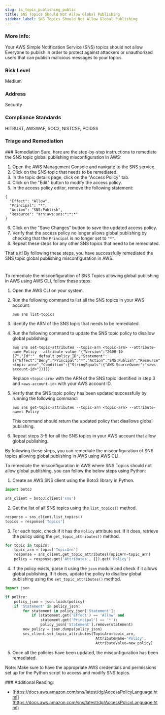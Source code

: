 ```yaml
---
slug: is_topic_publishing_public
title: SNS Topics Should Not Allow Global Publishing
sidebar_label: SNS Topics Should Not Allow Global Publishing
---
```


### More Info:

Your AWS Simple Notification Service (SNS) topics should not allow Everyone to publish in order to protect against attackers or unauthorized users that can publish malicious messages to your topics.

### Risk Level

Medium

### Address

Security

### Compliance Standards

HITRUST, AWSWAF, SOC2, NISTCSF, PCIDSS


### Triage and Remediation
<Tabs>
<Tab title='Remediation'>
### Remediation

<AccordionGroup>
<Accordion title='Using Console' defaultOpen='true'>
Sure, here are the step-by-step instructions to remediate the SNS topic global publishing misconfiguration in AWS:

1. Open the AWS Management Console and navigate to the SNS service.
2. Click on the SNS topic that needs to be remediated.
3. In the topic details page, click on the "Access Policy" tab.
4. Click on the "Edit" button to modify the access policy.
5. In the access policy editor, remove the following statement:

```
{
  "Effect": "Allow",
  "Principal": "*",
  "Action": "SNS:Publish",
  "Resource": "arn:aws:sns:*:*:*"
}
```

6. Click on the "Save Changes" button to save the updated access policy.
7. Verify that the access policy no longer allows global publishing by checking that the `Principal` is no longer set to `"*"`.
8. Repeat these steps for any other SNS topics that need to be remediated.

That's it! By following these steps, you have successfully remediated the SNS topic global publishing misconfiguration in AWS.

#
</Accordion>

<Accordion title='Using CLI'>
To remediate the misconfiguration of SNS Topics allowing global publishing in AWS using AWS CLI, follow these steps:

1. Open the AWS CLI on your system.

2. Run the following command to list all the SNS topics in your AWS account:

   ```
   aws sns list-topics
   ```

3. Identify the ARN of the SNS topic that needs to be remediated.

4. Run the following command to update the SNS topic policy to disallow global publishing:

   ```
   aws sns set-topic-attributes --topic-arn <topic-arn> --attribute-name Policy --attribute-value '{"Version":"2008-10-17","Id":"__default_policy_ID","Statement":[{"Effect":"Deny","Principal":"*","Action":"SNS:Publish","Resource":"<topic-arn>","Condition":{"StringEquals":{"AWS:SourceOwner":"<aws-account-id>"}}}]}'
   ```

   Replace `<topic-arn>` with the ARN of the SNS topic identified in step 3 and `<aws-account-id>` with your AWS account ID.

5. Verify that the SNS topic policy has been updated successfully by running the following command:

   ```
   aws sns get-topic-attributes --topic-arn <topic-arn> --attribute-names Policy
   ```

   This command should return the updated policy that disallows global publishing.

6. Repeat steps 3-5 for all the SNS topics in your AWS account that allow global publishing.

By following these steps, you can remediate the misconfiguration of SNS topics allowing global publishing in AWS using AWS CLI.
</Accordion>

<Accordion title='Using Python'>
To remediate the misconfiguration in AWS where SNS Topics should not allow global publishing, you can follow the below steps using Python:

1. Create an AWS SNS client using the Boto3 library in Python.

```python
import boto3

sns_client = boto3.client('sns')
```

2. Get the list of all SNS topics using the `list_topics()` method.

```python
response = sns_client.list_topics()
topics = response['Topics']
```

3. For each topic, check if it has the `Policy` attribute set. If it does, retrieve the policy using the `get_topic_attributes()` method.

```python
for topic in topics:
    topic_arn = topic['TopicArn']
    response = sns_client.get_topic_attributes(TopicArn=topic_arn)
    policy = response.get('Attributes', {}).get('Policy')
```

4. If the policy exists, parse it using the `json` module and check if it allows global publishing. If it does, update the policy to disallow global publishing using the `set_topic_attributes()` method.

```python
import json

if policy:
    policy_json = json.loads(policy)
    if 'Statement' in policy_json:
        for statement in policy_json['Statement']:
            if (statement.get('Effect') == 'Allow' and 
                statement.get('Principal') == '*'):
                policy_json['Statement'].remove(statement)
        new_policy = json.dumps(policy_json)
        sns_client.set_topic_attributes(TopicArn=topic_arn, 
                                         AttributeName='Policy', 
                                         AttributeValue=new_policy)
```

5. Once all the policies have been updated, the misconfiguration has been remediated.

Note: Make sure to have the appropriate AWS credentials and permissions set up for the Python script to access and modify SNS topics.
</Accordion>

</AccordionGroup>
</Tab>
</Tabs>
### Additional Reading:

- [https://docs.aws.amazon.com/sns/latest/dg/AccessPolicyLanguage.html](https://docs.aws.amazon.com/sns/latest/dg/AccessPolicyLanguage.html) 

